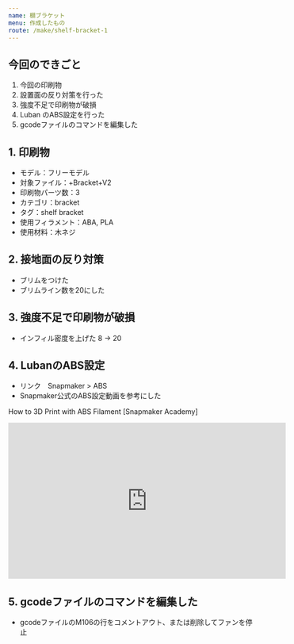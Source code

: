 ```yaml
---
name: 棚ブラケット
menu: 作成したもの
route: /make/shelf-bracket-1
---
```

## 今回のできごと
1. 今回の印刷物
2. 設置面の反り対策を行った
3. 強度不足で印刷物が破損
4. Luban のABS設定を行った
5. gcodeファイルのコマンドを編集した

## 1. 印刷物
* モデル：フリーモデル
* 対象ファイル：+Bracket+V2
* 印刷物パーツ数：3
* カテゴリ：bracket
* タグ：shelf bracket
* 使用フィラメント：ABA, PLA
* 使用材料：木ネジ

## 2. 接地面の反り対策
* ブリムをつけた
* ブリムライン数を20にした

## 3. 強度不足で印刷物が破損
* インフィル密度を上げた 8 -> 20

## 4. LubanのABS設定
* リンク　Snapmaker > ABS
* Snapmaker公式のABS設定動画を参考にした 

How to 3D Print with ABS Filament \[Snapmaker Academy]

<iframe width="560" height="315" src="https://www.youtube.com/embed/nRDEBFr_J7Q" title="YouTube video player" frameborder="0" allow="accelerometer; autoplay; clipboard-write; encrypted-media; gyroscope; picture-in-picture" allowfullscreen></iframe>

## 5. gcodeファイルのコマンドを編集した
* gcodeファイルのM106の行をコメントアウト、または削除してファンを停止